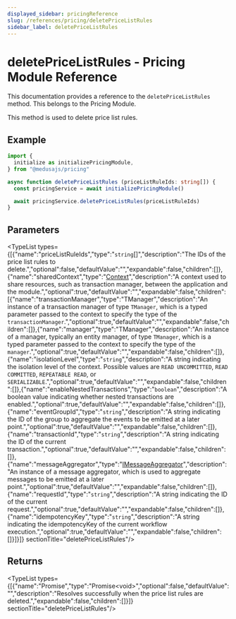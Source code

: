 ```yaml
---
displayed_sidebar: pricingReference
slug: /references/pricing/deletePriceListRules
sidebar_label: deletePriceListRules
---
```



# deletePriceListRules - Pricing Module Reference

This documentation provides a reference to the `deletePriceListRules` method. This belongs to the Pricing Module.

This method is used to delete price list rules.

## Example

```ts
import {
  initialize as initializePricingModule,
} from "@medusajs/pricing"

async function deletePriceListRules (priceListRuleIds: string[]) {
  const pricingService = await initializePricingModule()

  await pricingService.deletePriceListRules(priceListRuleIds)
}
```

## Parameters

<TypeList types={[{"name":"priceListRuleIds","type":"`string`[]","description":"The IDs of the price list rules to delete.","optional":false,"defaultValue":"","expandable":false,"children":[]},{"name":"sharedContext","type":"[Context](../../interfaces/pricing.Context.mdx)","description":"A context used to share resources, such as transaction manager, between the application and the module.","optional":true,"defaultValue":"","expandable":false,"children":[{"name":"transactionManager","type":"TManager","description":"An instance of a transaction manager of type `TManager`, which is a typed parameter passed to the context to specify the type of the `transactionManager`.","optional":true,"defaultValue":"","expandable":false,"children":[]},{"name":"manager","type":"TManager","description":"An instance of a manager, typically an entity manager, of type `TManager`, which is a typed parameter passed to the context to specify the type of the `manager`.","optional":true,"defaultValue":"","expandable":false,"children":[]},{"name":"isolationLevel","type":"`string`","description":"A string indicating the isolation level of the context. Possible values are `READ UNCOMMITTED`, `READ COMMITTED`, `REPEATABLE READ`, or `SERIALIZABLE`.","optional":true,"defaultValue":"","expandable":false,"children":[]},{"name":"enableNestedTransactions","type":"`boolean`","description":"A boolean value indicating whether nested transactions are enabled.","optional":true,"defaultValue":"","expandable":false,"children":[]},{"name":"eventGroupId","type":"`string`","description":"A string indicating the ID of the group to aggregate the events to be emitted at a later point.","optional":true,"defaultValue":"","expandable":false,"children":[]},{"name":"transactionId","type":"`string`","description":"A string indicating the ID of the current transaction.","optional":true,"defaultValue":"","expandable":false,"children":[]},{"name":"messageAggregator","type":"[IMessageAggregator](../../interfaces/pricing.IMessageAggregator.mdx)","description":"An instance of a message aggregator, which is used to aggregate messages to be emitted at a later point.","optional":true,"defaultValue":"","expandable":false,"children":[]},{"name":"requestId","type":"`string`","description":"A string indicating the ID of the current request.","optional":true,"defaultValue":"","expandable":false,"children":[]},{"name":"idempotencyKey","type":"`string`","description":"A string indicating the idempotencyKey of the current workflow execution.","optional":true,"defaultValue":"","expandable":false,"children":[]}]}]}  sectionTitle="deletePriceListRules"/>

## Returns

<TypeList types={[{"name":"Promise","type":"Promise&#60;void&#62;","optional":false,"defaultValue":"","description":"Resolves successfully when the price list rules are deleted.","expandable":false,"children":[]}]}  sectionTitle="deletePriceListRules"/>
